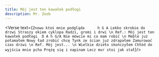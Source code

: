 ```yaml
---
title: Mój jest ten kawałek podłogi
description: Mr. Zoob
---
```



<Verse text={`
Znowu ktoś mnie podgląda      h G A
Lekko skrobie do drzwi
Straszy okiem cyklopa
Radzi, gromi i drwi
\n
Ref.:
Mój jest ten kawałek podłogi  D A h G/A
Nie mówcie mi co mam robić
\n
Meble już połamałem
Nowy ład zrobić chcę
Tynk ze ścian już zdrapałem
Zamurować czas drzwi
\n
Ref.
Mój jest...
\n
Wielkie dzieło skończyłem
Chłód do wyjścia mnie pcha
Prężę się i napinam
Lecz mur stoi jak stał
`}/>
